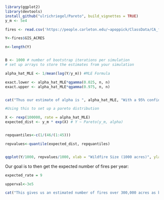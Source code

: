 
```r
library(ggplot2)
library(devtools)
install_github("ulrichriegel/Pareto", build_vignettes = TRUE)
y_m <- 5e4

fires <- read.csv('https://people.carleton.edu/~apoppick/ClassData/CA_fires',header = TRUE)

Y<-fires$GIS_ACRES

n<-length(Y)


B <- 1000 # number of bootstrap iterations per simulation
# set up arrays to store the estimates from your simulation

alpha_hat_MLE <- 1/mean(log(Y/y_m)) #MLE Formula

exact.lower <- alpha_hat_MLE*qgamma(0.025, n, n)
exact.upper <- alpha_hat_MLE*qgamma(0.975, n, n)


cat("Thus our estimate of alpha is ", alpha_hat_MLE, "With a 95% confidence interval (", exact.lower,"," ,exact.upper,")" )

#Using this to set up a pareto distribution

X <- rexp(100000, rate = alpha_hat_MLE)
expected_dist <- y_m * exp(X) # Y ~ Pareto(y_m, alpha)


repquantiles<-c(1/(46/(1:45)))

repvalues<-quantile(expected_dist, repquantiles)


qqplot(Y/1000, repvalues/1000, xlab = "Wildfire Size (1000 acres)", ylab = "Expected Value at Quantile (1000 Acres) ")

```

Our goal is to then get the expected number of fires per year:


```r
expected_rate = 9

upperval<-3e5

cat("This gives us an estimated number of fires over 300,000 acres as between ", expected_rate*(y_m/upperval)**exact.upper, "and ", expected_rate*(y_m/upperval)**exact.lower, "fires per year")
```